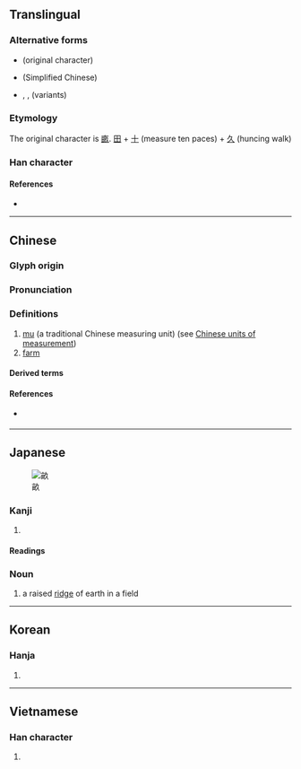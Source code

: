 {{also|亩}}
{{character info/new}}
==Translingual==

===Alternative forms===
* {{l|mul|畞}} (original character)
* {{l|mul|亩}} (Simplified Chinese)
* {{l|mul|畒}}, {{l|mul|畆}}, {{l|mul|畮}} (variants)

===Etymology===
The original character is [[畞]]. [[田]] + [[十]] (measure ten paces) + [[久]] (huncing walk)

===Han character===
{{Han char|rn=102|rad=田|as=05|sn=10|four=07680|canj=YWNO|ids=⿰亩久}}

====References====
* {{Han ref|kx=0761.140|dkj=21815|dj=1171.060|hdz=42538.030|uh=755D|ud=30045|bh=AF61|bd=44897}}

----

==Chinese==
{{zh-forms|s=亩}}

===Glyph origin===
{{Han etym}}

===Pronunciation===
{{zh-pron
|m=mǔ
|m-s=mong3
|c=mau5
|h=pfs=méu
|mn=bó͘
|mc=
|oc=y
|ma=
|cat=cls,n
}}

===Definitions===
{{zh-hanzi}}

# [[mu]] (a traditional Chinese measuring unit) (see [[w:Chinese_units_of_measurement|Chinese units of measurement]])
# [[farm]]

====Derived terms====
{{zh-der|畝把兩畝|畝把二畝|壟畝之臣|南畝|市畝|十畝之間|一畝之宮|地畝|公畝|畎畝下才|畎畝|畎畝之中|畝鍾|畝丘|英畝|隴畝}}

====References====
* {{q|Min Nan}} {{thcwdq|畝}}

----

==Japanese==
[[File:Une(Japanese)(ridge)- between plowed furrows-1.JPG|thumb|畝]]

===Kanji===
{{ja-kanji|grade=c|rs=田05}}

# {{defn|lang=ja|sort=田05}}

====Readings====
{{ja-readings
|goon=む, も
|kanon=ぼう
|kanyoon=ほ
|kun=うね-, せ-
}}

===Noun===
{{ja-noun|うね}}

# a raised [[ridge]] of earth in a field

----

==Korean==

===Hanja===
{{ko-hanja|hangeul=[[무]]|eumhun=|rv=mu|mr=mu|y=mu}}

# {{defn|lang=ko|sort=田05}}

----

==Vietnamese==

===Han character===
{{vi-hantu|[[mẫu]], [[mẩu]]|rs=田05}}

# {{defn|lang=vi}}